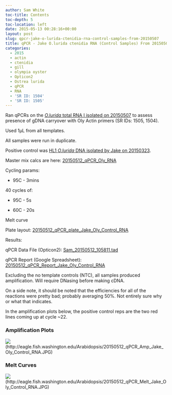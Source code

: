 ```yaml
---
author: Sam White
toc-title: Contents
toc-depth: 5
toc-location: left
date: 2015-05-13 00:28:16+00:00
layout: post
slug: qpcr-jake-o-lurida-ctenidia-rna-control-samples-from-20150507
title: qPCR - Jake O.lurida ctenidia RNA (Control Samples) From 20150507
categories:
  - 2015
  - actin
  - ctenidia
  - gill
  - olympia oyster
  - Opticon2
  - Ostrea lurida
  - qPCR
  - RNA
  - 'SR ID: 1504'
  - 'SR ID: 1505'
---
```


Ran qPCRs on the [_O.lurida_ total RNA I isolated on 20150507](../2015-05-07-rna-isolation-jakes-o-lurida-ctenidia-control-from-20150422/index.qmd) to assess presence of gDNA carryover with Oly Actin primers (SR IDs: 1505, 1504).

Used 1μL from all templates.

All samples were run in duplicate.

Positive control was [HL1 _O.lurida_ DNA isolated by Jake on 20150323](https://heareresearch.blogspot.com/2015/03/3-23-2015-ezna-dna-isolation-with-seed.html).

Master mix calcs are here: [20150512_qPCR_Oly_RNA](https://docs.google.com/spreadsheets/d/1-jUGGyD56GcA_uk07TFUEh2R0Y2e6DxeEzqdByTccJE/edit?usp=sharing)

Cycling params:




    
  * 95C - 3mins



40 cycles of:


    
  * 95C - 5s

    
  * 60C - 20s



Melt curve



Plate layout: [20150512_qPCR_plate_Jake_Oly_Control_RNA](https://docs.google.com/spreadsheets/d/1Ev85A7KgH3jrN6UnZd2b3gXySaX0rQqGt8_poKPcIks/edit?usp=sharing)





Results:

qPCR Data File (Opticon2): [Sam_20150512_105811.tad](https://eagle.fish.washington.edu/Arabidopsis/qPCR/Opticon/Sam_20150512_105811.tad)

qPCR Report (Google Spreadsheet): [20150512_qPCR_Report_Jake_Oly_Control_RNA](https://docs.google.com/spreadsheets/d/1F8_DalqoKNCebg54zy1Fg6OFmuwkQg90QOvi89YBJbk/edit?usp=sharing)

Excluding the no template controls (NTC), all samples produced amplification. Will require DNasing before making cDNA.

On a side note, it should be noted that the efficiencies for all of the reactions were pretty bad; probably averaging 50%. Not entirely sure why or what that indicates.

In the amplification plots below, the positive control reps are the two red lines coming up at cycle ~22.



### Amplification Plots



![](https://eagle.fish.washington.edu/Arabidopsis/20150512_qPCR_Amp_Jake_Oly_Control_RNA.JPG)(http://eagle.fish.washington.edu/Arabidopsis/20150512_qPCR_Amp_Jake_Oly_Control_RNA.JPG)







### Melt Curves



![](https://eagle.fish.washington.edu/Arabidopsis/20150512_qPCR_Melt_Jake_Oly_Control_RNA.JPG)(http://eagle.fish.washington.edu/Arabidopsis/20150512_qPCR_Melt_Jake_Oly_Control_RNA.JPG)




